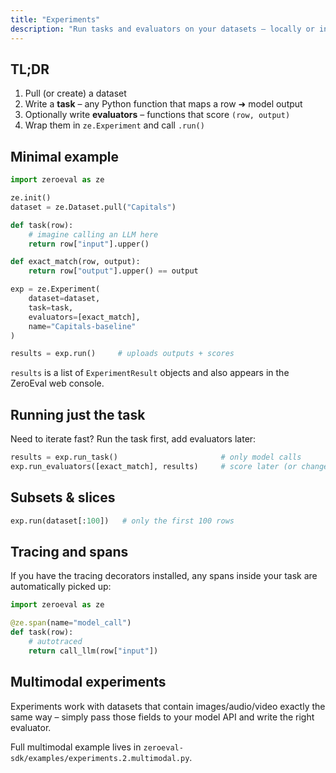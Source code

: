 ```yaml
---
title: "Experiments"
description: "Run tasks and evaluators on your datasets – locally or in the cloud."
---
```


## TL;DR

1. Pull (or create) a dataset
2. Write a **task** – any Python function that maps a row ➜ model output
3. Optionally write **evaluators** – functions that score `(row, output)`
4. Wrap them in `ze.Experiment` and call `.run()`

## Minimal example

```python
import zeroeval as ze

ze.init()
dataset = ze.Dataset.pull("Capitals")

def task(row):
    # imagine calling an LLM here
    return row["input"].upper()

def exact_match(row, output):
    return row["output"].upper() == output

exp = ze.Experiment(
    dataset=dataset,
    task=task,
    evaluators=[exact_match],
    name="Capitals-baseline"
)

results = exp.run()     # uploads outputs + scores
```

`results` is a list of `ExperimentResult` objects and also appears in the ZeroEval web console.

## Running just the task

Need to iterate fast? Run the task first, add evaluators later:

```python
results = exp.run_task()                       # only model calls
exp.run_evaluators([exact_match], results)     # score later (or change evaluator)
```

## Subsets & slices

```python
exp.run(dataset[:100])   # only the first 100 rows
```

## Tracing and spans

If you have the tracing decorators installed, any spans inside your task are automatically picked up:

```python
import zeroeval as ze

@ze.span(name="model_call")
def task(row):
    # autotraced
    return call_llm(row["input"])
```

## Multimodal experiments

Experiments work with datasets that contain images/audio/video exactly the same way – simply pass those fields to your model API and write the right evaluator.

Full multimodal example lives in `zeroeval-sdk/examples/experiments.2.multimodal.py`.
